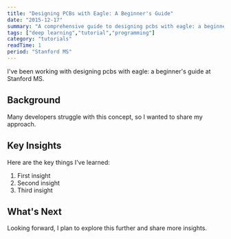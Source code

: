```yaml
---
title: "Designing PCBs with Eagle: A Beginner's Guide"
date: "2015-12-17"
summary: "A comprehensive guide to designing pcbs with eagle: a beginner's guide. Learn the fundamentals and best practices."
tags: ["deep learning","tutorial","programming"]
category: "tutorials"
readTime: 1
period: "Stanford MS"
---
```


I've been working with designing pcbs with eagle: a beginner's guide at Stanford MS.

## Background

Many developers struggle with this concept, so I wanted to share my approach.

## Key Insights

Here are the key things I've learned:

1. First insight
2. Second insight
3. Third insight

## What's Next

Looking forward, I plan to explore this further and share more insights.

